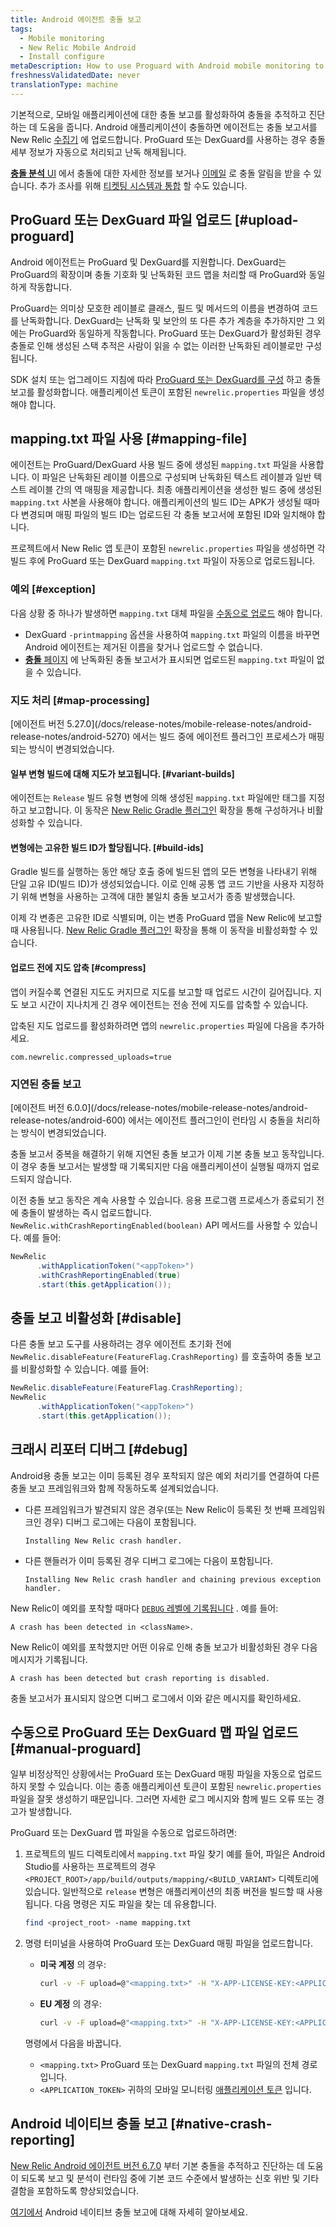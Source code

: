 ```yaml
---
title: Android 에이전트 충돌 보고
tags:
  - Mobile monitoring
  - New Relic Mobile Android
  - Install configure
metaDescription: How to use Proguard with Android mobile monitoring to automatically process and de-obfuscate crash details.
freshnessValidatedDate: never
translationType: machine
---
```


기본적으로, <InlinePopover type="mobile"/>모바일 애플리케이션에 대한 충돌 보고를 활성화하여 충돌을 추적하고 진단하는 데 도움을 줍니다. Android 애플리케이션이 충돌하면 에이전트는 충돌 보고서를 New Relic [수집기](/docs/accounts-partnerships/education/getting-started-new-relic/glossary#collector) 에 업로드합니다. ProGuard 또는 DexGuard를 사용하는 경우 충돌 세부 정보가 자동으로 처리되고 난독 해제됩니다.

[**충돌 분석** UI](/docs/mobile-monitoring/mobile-monitoring-ui/crashes/crash-analysis-group-filter-your-crashes) 에서 충돌에 대한 자세한 정보를 보거나 [이메일](/docs/mobile-monitoring/mobile-monitoring-ui/crashes/receive-crash-notifications-email) 로 충돌 알림을 받을 수 있습니다. 추가 조사를 위해 [티켓팅 시스템과 통합](/docs/mobile-monitoring/mobile-monitoring-ui/crashes/file-tickets-mobile-app-crashes) 할 수도 있습니다.

## ProGuard 또는 DexGuard 파일 업로드 [#upload-proguard]

Android 에이전트는 ProGuard 및 DexGuard를 지원합니다. DexGuard는 ProGuard의 확장이며 충돌 기호화 및 난독화된 코드 맵을 처리할 때 ProGuard와 동일하게 작동합니다.

ProGuard는 의미상 모호한 레이블로 클래스, 필드 및 메서드의 이름을 변경하여 코드를 난독화합니다. DexGuard는 난독화 및 보안의 또 다른 추가 계층을 추가하지만 그 외에는 ProGuard와 동일하게 작동합니다. ProGuard 또는 DexGuard가 활성화된 경우 충돌로 인해 생성된 스택 추적은 사람이 읽을 수 없는 이러한 난독화된 레이블로만 구성됩니다.

SDK 설치 또는 업그레이드 지침에 따라 [ProGuard 또는 DexGuard를 구성](/docs/mobile-monitoring/new-relic-mobile-android/install-configure/configure-proguard-or-dexguard-android-apps) 하고 충돌 보고를 활성화합니다. 애플리케이션 토큰이 포함된 `newrelic.properties` 파일을 생성해야 합니다.

## mapping.txt 파일 사용 [#mapping-file]

에이전트는 ProGuard/DexGuard 사용 빌드 중에 생성된 `mapping.txt` 파일을 사용합니다. 이 파일은 난독화된 레이블 이름으로 구성되며 난독화된 텍스트 레이블과 일반 텍스트 레이블 간의 역 매핑을 제공합니다. 최종 애플리케이션을 생성한 빌드 중에 생성된 `mapping.txt` 사본을 사용해야 합니다. 애플리케이션의 빌드 ID는 APK가 생성될 때마다 변경되며 매핑 파일의 빌드 ID는 업로드된 각 충돌 보고서에 포함된 ID와 일치해야 합니다.

프로젝트에서 New Relic 앱 토큰이 포함된 `newrelic.properties` 파일을 생성하면 각 빌드 후에 ProGuard 또는 DexGuard `mapping.txt` 파일이 자동으로 업로드됩니다.

### 예외 [#exception]

다음 상황 중 하나가 발생하면 `mapping.txt` 대체 파일을 [수동으로 업로드](#manual-proguard) 해야 합니다.

* DexGuard `-printmapping` 옵션을 사용하여 `mapping.txt` 파일의 이름을 바꾸면 Android 에이전트는 제거된 이름을 찾거나 업로드할 수 없습니다.
* [**충돌** 페이지](/docs/mobile-monitoring/mobile-monitoring-ui/crashes/mobile-apps-crashes-dashboard) 에 난독화된 충돌 보고서가 표시되면 업로드된 `mapping.txt` 파일이 없을 수 있습니다.

### 지도 처리 [#map-processing]

<Callout variant="important">
  [에이전트 버전 5.27.0](/docs/release-notes/mobile-release-notes/android-release-notes/android-5270) 에서는 빌드 중에 에이전트 플러그인 프로세스가 매핑되는 방식이 변경되었습니다.
</Callout>

#### 일부 변형 빌드에 대해 지도가 보고됩니다. [#variant-builds]

에이전트는 `Release` 빌드 유형 변형에 의해 생성된 `mapping.txt` 파일에만 태그를 지정하고 보고합니다. 이 동작은 [New Relic Gradle 플러그인](/docs/mobile-monitoring/new-relic-mobile-android/install-configure/configure-agent-gradle-plugin-extension) 확장을 통해 구성하거나 비활성화할 수 있습니다.

#### 변형에는 고유한 빌드 ID가 할당됩니다. [#build-ids]

Gradle 빌드를 실행하는 동안 해당 호출 중에 빌드된 앱의 모든 변형을 나타내기 위해 단일 고유 ID(빌드 ID)가 생성되었습니다. 이로 인해 공통 앱 코드 기반을 사용자 지정하기 위해 변형을 사용하는 고객에 대한 불일치 충돌 보고서가 종종 발생했습니다.

이제 각 변종은 고유한 ID로 식별되며, 이는 변종 ProGuard 맵을 New Relic에 보고할 때 사용됩니다. [New Relic Gradle 플러그인](/docs/mobile-monitoring/new-relic-mobile-android/install-configure/configure-agent-gradle-plugin-extension) 확장을 통해 이 동작을 비활성화할 수 있습니다.

#### 업로드 전에 지도 압축 [#compress]

앱이 커질수록 연결된 지도도 커지므로 지도를 보고할 때 업로드 시간이 길어집니다. 지도 보고 시간이 지나치게 긴 경우 에이전트는 전송 전에 지도를 압축할 수 있습니다.

압축된 지도 업로드를 활성화하려면 앱의 `newrelic.properties` 파일에 다음을 추가하세요.

```properties
com.newrelic.compressed_uploads=true
```

### 지연된 충돌 보고

<Callout variant="important">
  [에이전트 버전 6.0.0](/docs/release-notes/mobile-release-notes/android-release-notes/android-600) 에서는 에이전트 플러그인이 런타임 시 충돌을 처리하는 방식이 변경되었습니다.
</Callout>

충돌 보고서 중복을 해결하기 위해 지연된 충돌 보고가 이제 기본 충돌 보고 동작입니다. 이 경우 충돌 보고서는 발생할 때 기록되지만 다음 애플리케이션이 실행될 때까지 업로드되지 않습니다.

이전 충돌 보고 동작은 계속 사용할 수 있습니다. 응용 프로그램 프로세스가 종료되기 전에 충돌이 발생하는 즉시 업로드합니다. `NewRelic.withCrashReportingEnabled(boolean)` API 메서드를 사용할 수 있습니다. 예를 들어:

```java
NewRelic
      .withApplicationToken("<appToken>")
      .withCrashReportingEnabled(true)
      .start(this.getApplication());
```

## 충돌 보고 비활성화 [#disable]

다른 충돌 보고 도구를 사용하려는 경우 에이전트 초기화 전에 `NewRelic.disableFeature(FeatureFlag.CrashReporting)` 를 호출하여 충돌 보고를 비활성화할 수 있습니다. 예를 들어:

```java
NewRelic.disableFeature(FeatureFlag.CrashReporting);
NewRelic
      .withApplicationToken("<appToken>")
      .start(this.getApplication());
```

## 크래시 리포터 디버그 [#debug]

Android용 충돌 보고는 이미 등록된 경우 포착되지 않은 예외 처리기를 연결하여 다른 충돌 보고 프레임워크와 함께 작동하도록 설계되었습니다.

* 다른 프레임워크가 발견되지 않은 경우(또는 New Relic이 등록된 첫 번째 프레임워크인 경우) 디버그 로그에는 다음이 포함됩니다.

  ```
  Installing New Relic crash handler.
  ```

* 다른 핸들러가 이미 등록된 경우 디버그 로그에는 다음이 포함됩니다.

  ```
  Installing New Relic crash handler and chaining previous exception handler.
  ```

New Relic이 예외를 포착할 때마다 [`DEBUG` 레벨에 기록됩니다](/docs/mobile-monitoring/new-relic-mobile-android/api-guides/android-agent-configuration-feature-flags#logging) . 예를 들어:

```
A crash has been detected in <className>.
```

New Relic이 예외를 포착했지만 어떤 이유로 인해 충돌 보고가 비활성화된 경우 다음 메시지가 기록됩니다.

```
A crash has been detected but crash reporting is disabled.
```

충돌 보고서가 표시되지 않으면 디버그 로그에서 이와 같은 메시지를 확인하세요.

## 수동으로 ProGuard 또는 DexGuard 맵 파일 업로드 [#manual-proguard]

일부 비정상적인 상황에서는 ProGuard 또는 DexGuard 매핑 파일을 자동으로 업로드하지 못할 수 있습니다. 이는 종종 애플리케이션 토큰이 포함된 `newrelic.properties` 파일을 잘못 생성하기 때문입니다. 그러면 자세한 로그 메시지와 함께 빌드 오류 또는 경고가 발생합니다.

ProGuard 또는 DexGuard 맵 파일을 수동으로 업로드하려면:

1. 프로젝트의 빌드 디렉토리에서 `mapping.txt` 파일 찾기 예를 들어, 파일은 Android Studio를 사용하는 프로젝트의 경우 `<PROJECT_ROOT>/app/build/outputs/mapping/<BUILD_VARIANT>` 디렉토리에 있습니다. 일반적으로 `release` 변형은 애플리케이션의 최종 버전을 빌드할 때 사용됩니다. 다음 명령은 지도 파일을 찾는 데 유용합니다.

   ```bash
   find <project_root> -name mapping.txt
   ```

2. 명령 터미널을 사용하여 ProGuard 또는 DexGuard 매핑 파일을 업로드합니다.

   * **미국 계정** 의 경우:

     ```bash
     curl -v -F upload=@"<mapping.txt>" -H "X-APP-LICENSE-KEY:<APPLICATION_TOKEN>" https://mobile-symbol-upload.newrelic.com/symbol
     ```

   * **EU 계정** 의 경우:

     ```bash
     curl -v -F upload=@"<mapping.txt>" -H "X-APP-LICENSE-KEY:<APPLICATION_TOKEN>" https://mobile-symbol-upload.eu.newrelic.com/symbol
     ```

   명령에서 다음을 바꿉니다.

   * `<mapping.txt>` ProGuard 또는 DexGuard `mapping.txt` 파일의 전체 경로입니다.
   * `<APPLICATION_TOKEN>` 귀하의 모바일 모니터링 [애플리케이션 토큰](/docs/mobile-monitoring/new-relic-mobile/maintenance/viewing-your-application-token) 입니다.

## Android 네이티브 충돌 보고 [#native-crash-reporting]

[New Relic Android 에이전트 버전 6.7.0](/docs/release-notes/mobile-release-notes/android-release-notes/android-670) 부터 기본 충돌을 추적하고 진단하는 데 도움이 되도록 보고 및 분석이 런타임 중에 기본 코드 수준에서 발생하는 신호 위반 및 기타 결함을 포함하도록 향상되었습니다.

[여기에서](/docs/mobile-monitoring/new-relic-mobile-android/install-configure/android-agent-native-crash-reporting) Android 네이티브 충돌 보고에 대해 자세히 알아보세요.